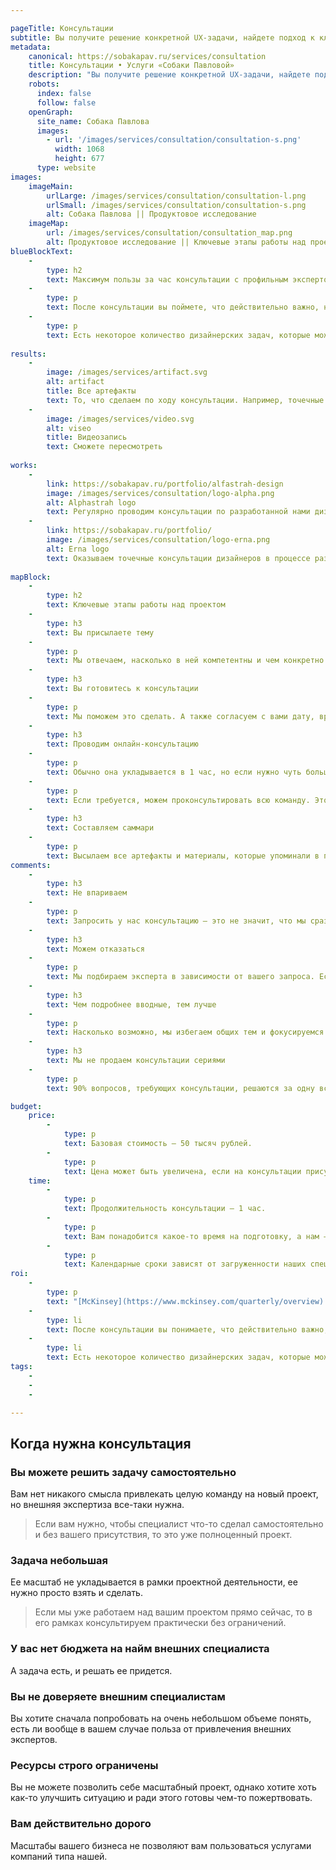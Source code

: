 ```yaml
---

pageTitle: Консультации
subtitle: Вы получите решение конкретной UX-задачи, найдете подход к ключевой проблеме или сфокусируетесь на самом важном с точки зрения интерфейса.
metadata:
    canonical: https://sobakapav.ru/services/consultation
    title: Консультации • Услуги «Собаки Павловой»
    description: "Вы получите решение конкретной UX-задачи, найдете подход к ключевой проблеме или сфокусируетесь на самом важном с точки зрения интерфейса"
    robots:
      index: false
      follow: false
    openGraph:
      site_name: Собака Павлова
      images:
        - url: '/images/services/consultation/consultation-s.png'
          width: 1068
          height: 677
      type: website
images:
    imageMain:
        urlLarge: /images/services/consultation/consultation-l.png 
        urlSmall: /images/services/consultation/consultation-s.png
        alt: Собака Павлова || Продуктовое исследование
    imageMap:
        url: /images/services/consultation/consultation_map.png
        alt: Продуктовое исследование || Ключевые этапы работы над проектом
blueBlockText:
    -
        type: h2
        text: Максимум пользы за час консультации с профильным экспертом
    -
        type: p
        text: После консультации вы поймете, что действительно важно, на чем стоит сфокусироваться, а какие затраты не принесут вам желаемого эффекта.
    -
        type: p
        text: Есть некоторое количество дизайнерских задач, которые можно решить в рамках одной консультации, без необходимости организовывать целый проект.
    
results:
    -
        image: /images/services/artifact.svg
        alt: artifact
        title: Все артефакты
        text: То, что сделаем по ходу консультации. Например, точечные комментарии к вашему интерфейсу, наброски в Миро, план действий для самостоятельного решения задачи
    -
        image: /images/services/video.svg
        alt: viseo
        title: Видеозапись
        text: Сможете пересмотреть
                                             
works:
    -
        link: https://sobakapav.ru/portfolio/alfastrah-design
        image: /images/services/consultation/logo-alpha.png
        alt: Alphastrah logo
        text: Регулярно проводим консультации по разработанной нами дизайн-системе.
    -
        link: https://sobakapav.ru/portfolio/
        image: /images/services/consultation/logo-erna.png
        alt: Erna logo
        text: Оказываем точечные консультации дизайнеров в процессе разработки сайта.
        
mapBlock:
    -
        type: h2
        text: Ключевые этапы работы над проектом
    -
        type: h3
        text: Вы присылаете тему
    -
        type: p
        text: Мы отвечаем, насколько в ней компетентны и чем конкретно можем быть полезны. Если тема для нас профильная, то подбираем эксперта из нашей команды. 
    -
        type: h3
        text: Вы готовитесь к консультации
    -
        type: p
        text: Мы поможем это сделать. А также согласуем с вами дату, время и подготовим все доступ и среду.
    -
        type: h3
        text: Проводим онлайн-консультацию
    -
        type: p
        text: Обычно она укладывается в 1 час, но если нужно чуть больше времени — выходим за тайминг.
    -
        type: p
        text: Если требуется, можем проконсультировать всю команду. Это дороже и занимает больше времени.
    -
        type: h3
        text: Составляем саммари
    -
        type: p
        text: Высылаем все артефакты и материалы, которые упоминали в процессе консультации.
comments:
    -
        type: h3
        text: Не впариваем
    -
        type: p
        text: Запросить у нас консультацию — это не значит, что мы сразу начнет ее активно продавать. Мы не оказываем консультации по всему многообразию тем и прекрасно понимаем зоны своей некомпетенции.
    -
        type: h3
        text: Можем отказаться
    -
        type: p
        text: Мы подбираем эксперта в зависимости от вашего запроса. Если у нас нет подходящего консультанта, то мы попросту откажемся.
    -
        type: h3
        text: Чем подробнее вводные, тем лучше
    -
        type: p
        text: Насколько возможно, мы избегаем общих тем и фокусируемся на конкретной частной задаче. Поэтому чем подробнее вы опишете задачу или проблему перед консультацией, тем лучше.
    -
        type: h3
        text: Мы не продаем консультации сериями
    -
        type: p
        text: 90% вопросов, требующих консультации, решаются за одну встречу.

budget:
    price:
        -
            type: p
            text: Базовая стоимость — 50 тысяч рублей.
        -
            type: p
            text: Цена может быть увеличена, если на консультации присутствует более одного участника с вашей стороны, а также есть особые запросы по формату и содержанию.
    time:
        -
            type: p
            text: Продолжительность консультации — 1 час.
        -
            type: p
            text: Вам понадобится какое-то время на подготовку, а нам — 2-3 дня на фиксацию итогов.
        -
            type: p
            text: Календарные сроки зависят от загруженности наших специалистов и вашего расписания.
roi:
    -
        type: p
        text: "[McKinsey](https://www.mckinsey.com/quarterly/overview) утверждают, что инвестиции в дизайн в целом позволяют компаниям [добиться существенного эффекта](https://www.mckinsey.com/capabilities/mckinsey-design/our-insights/the-business-value-of-design). В случае с однократной консультацией посчитать выгоды невозможно, но финансовый аспект тем не менее присутствует."
    -
        type: li
        text: После консультации вы понимаете, что действительно важно, на чем стоит сфокусироваться, а какие затраты не принесут вам желаемого эффекта.
    -
        type: li
        text: Есть некоторое количество дизайнерских задач, которые можно решить в рамках одной консультации, без необходимости организовывать целый проект. 
tags:
    - 
    -
    -

---
```


## Когда нужна консультация

### Вы можете решить задачу самостоятельно

Вам нет никакого смысла привлекать целую команду на новый проект, но внешняя экспертиза все-таки нужна.

> Если вам нужно, чтобы специалист что-то сделал самостоятельно и без вашего присутствия, то это уже полноценный проект.

### Задача небольшая

Ее масштаб не укладывается в рамки проектной деятельности, ее нужно просто взять и сделать.

> Если мы уже работаем над вашим проектом прямо сейчас, то в его рамках консультируем практически без ограничений.

### У вас нет бюджета на найм внешних специалиста

А задача есть, и решать ее придется.

### Вы не доверяете внешним специалистам

Вы хотите сначала попробовать на очень небольшом объеме понять, есть ли вообще в вашем случае польза от привлечения внешних экспертов.

### Ресурсы строго ограничены

Вы не можете позволить себе масштабный проект, однако хотите хоть как-то улучшить ситуацию и ради этого готовы чем-то пожертвовать.

### Вам действительно дорого

Масштабы вашего бизнеса не позволяют вам пользоваться услугами компаний типа нашей.
